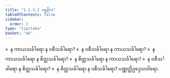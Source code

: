 ```yaml
---
title: "1.1.3.2 ပစ္စနီက"
tableOfContents: false
sidebar:
  order: 2
type: "tipitaka"
basket: "ab"
---
```



<DynamicBreadcrumb />

<Division number="7">

<Paragraph number="45">
»  န ကာယသင်္ခါရော န ဝစီသင်္ခါရော?
</Paragraph>

<Paragraph number="46">
«  န ဝစီသင်္ခါရော န ကာယသင်္ခါရော?
</Paragraph>

<Paragraph number="47">
»  န ကာယသင်္ခါရော န စိတ္တသင်္ခါရော?
</Paragraph>

<Paragraph number="48">
«  န စိတ္တသင်္ခါရော န ကာယသင်္ခါရော?
</Paragraph>

<Paragraph number="49">
»  န ဝစီသင်္ခါရော န စိတ္တသင်္ခါရော?
</Paragraph>

<Paragraph number="50">
«  န စိတ္တသင်္ခါရော န ဝစီသင်္ခါရော?

</Paragraph>
</Division>

<Paragraph number="51" type="center">
ပဏ္ဏတ္တိဥဒ္ဒေသဝါရော.
</Paragraph>